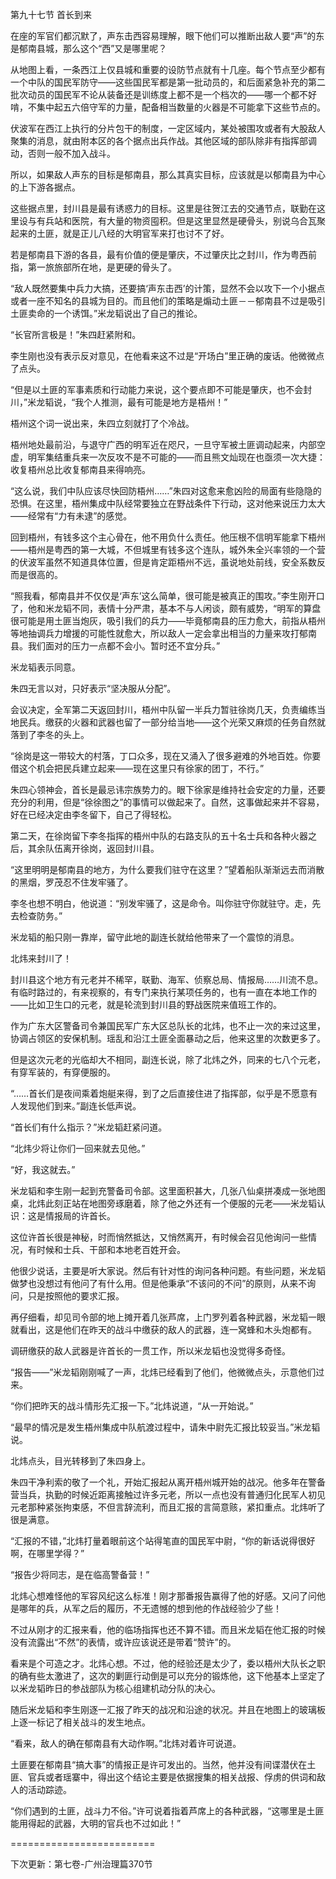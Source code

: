 

第九十七节 首长到来

在座的军官们都沉默了，声东击西容易理解，眼下他们可以推断出敌人要“声”的东是郁南县城，那么这个“西”又是哪里呢？

从地图上看，一条西江上仅县城和重要的设防节点就有十几座。每个节点至少都有一个中队的国民军防守――这些国民军都是第一批动员的，和后面紧急补充的第二批次动员的国民军不论从装备还是训练度上都不是一个档次的――哪一个都不好啃，不集中起五六倍守军的力量，配备相当数量的火器是不可能拿下这些节点的。

伏波军在西江上执行的分片包干的制度，一定区域内，某处被围攻或者有大股敌人聚集的消息，就由附本区的各个据点出兵作战。其他区域的部队除非有指挥部调动，否则一般不加入战斗。

所以，如果敌人声东的目标是郁南县，那么其真实目标，应该就是以郁南县为中心的上下游各据点。

这些据点里，封川县是最有诱惑力的目标。这里是往贺江去的交通节点，联勤在这里设与有兵站和医院，有大量的物资囤积。但是这里显然是硬骨头，别说乌合瓦聚起来的土匪，就是正儿八经的大明官军来打也讨不了好。

若是郁南县下游的各县，最有价值的便是肇庆，不过肇庆比之封川，作为粤西前指，第一旅旅部所在地，是更硬的骨头了。

“敌人既然要集中兵力大搞，还要搞‘声东击西’的计策，显然不会以攻下一个小据点或者一座不知名的县城为目的。而且他们的策略是煽动土匪－－郁南县不过是吸引土匪卖命的一个诱饵。”米龙韬说出了自己的推论。

“长官所言极是！”朱四赶紧附和。

李生刚也没有表示反对意见，在他看来这不过是“开场白”里正确的废话。他微微点了点头。

“但是以土匪的军事素质和行动能力来说，这个要点即不可能是肇庆，也不会封川，”米龙韬说，“我个人推测，最有可能是地方是梧州！”

梧州这个词一说出来，朱四立刻就打了个冷战。

梧州地处最前沿，与退守广西的明军近在咫尺，一旦守军被土匪调动起来，内部空虚，明军集结重兵来一次反攻不是不可能的――而且熊文灿现在也亟须一次大捷：收复梧州总比收复郁南县来得响亮。

“这么说，我们中队应该尽快回防梧州……”朱四对这愈来愈凶险的局面有些隐隐的恐惧。在这里，梧州集成中队经常要独立在野战条件下行动，这对他来说压力太大――经常有“力有未逮”的感觉。

回到梧州，有钱多这个主心骨在，他不用负什么责任。他压根不信明军能拿下梧州――梧州是粤西的第一大城，不但城里有钱多这个连队，城外朱全兴率领的一个营的伏波军虽然不知道具体位置，但是肯定距梧州不远，虽说地处前线，安全系数反而是很高的。

“照我看，郁南县并不仅仅是‘声东’这么简单，很可能是被真正的围攻。”李生刚开口了，他和米龙韬不同，表情十分严肃，基本不与人闲谈，颇有威势，“明军的算盘很可能是用土匪当炮灰，吸引我们的兵力――毕竟郁南县的压力愈大，前指从梧州等地抽调兵力增援的可能性就愈大，所以敌人一定会拿出相当的力量来攻打郁南县。我们面对的压力一点都不会小。暂时还不宜分兵。”

米龙韬表示同意。

朱四无言以对，只好表示“坚决服从分配”。

会议决定，全军第二天返回封川，梧州中队留一半兵力暂驻徐岗几天，负责编练当地民兵。缴获的火器和武器也留了一部分给当地――这个光荣又麻烦的任务自然就落到了李冬的头上。

“徐岗是这一带较大的村落，丁口众多，现在又涌入了很多避难的外地百姓。你要借这个机会把民兵建立起来――现在这里只有徐家的团丁，不行。”

朱四心领神会，首长是最忌讳宗族势力的。眼下徐家是维持社会安定的力量，还要充分的利用，但是“徐徐图之”的事情可以做起来了。自然，这事做起来并不容易，好在已经决定由李冬留下，自己了得轻松。

第二天，在徐岗留下李冬指挥的梧州中队的右路支队的五十名士兵和各种火器之后，其余队伍离开徐岗，返回封川县。

“这里明明是郁南县的地方，为什么要我们驻守在这里？”望着船队渐渐远去而消散的黑烟，罗茂忍不住发牢骚了。

李冬也想不明白，他说道：“别发牢骚了，这是命令。叫你驻守你就驻守。走，先去检查防务。”

米龙韬的船只刚一靠岸，留守此地的副连长就给他带来了一个震惊的消息。

北炜来封川了！

封川县这个地方有元老并不稀罕，联勤、海军、侦察总局、情报局……川流不息。有临时路过的，有来视察的，有专门来执行某项任务的，也有一直在本地工作的――比如卫生口的元老，就是轮流到封川县的野战医院来值班工作的。

作为广东大区警备司令兼国民军广东大区总队长的北炜，也不止一次的来过这里，协调占领区的安保机制。瑶乱和沿江土匪全面暴动之后，他来这里的次数更多了。

但是这次元老的光临却大不相同，副连长说，除了北炜之外，同来的七八个元老，有穿军装的，有穿便服的。

“……首长们是夜间乘着炮艇来得，到了之后直接住进了指挥部，似乎是不愿意有人发现他们到来。”副连长低声说。

“首长们有什么指示？”米龙韬赶紧问道。

“北炜少将让你们一回来就去见他。”

“好，我这就去。”

米龙韬和李生刚一起到充警备司令部。这里面积甚大，几张八仙桌拼凑成一张地图桌，北炜此刻正站在地图旁琢磨着，除了他之外还有一个便服的元老――米龙韬认识：这是情报局的许首长。

这位许首长很是神秘，时而悄然抵达，又悄然离开，有时候会召见他询问一些情况，有时候和士兵、干部和本地老百姓开会。

他很少说话，主要是听大家说。然后有针对性的询问各种问题。有些问题，米龙韬做梦也没想过有他问了有什么用。但是他秉承“不该问的不问”的原则，从来不询问，只是按照他的要求汇报。

再仔细看，却见司令部的地上摊开着几张芦席，上门罗列着各种武器，米龙韬一眼就看出，这是他们在昨天的战斗中缴获的敌人的武器，连一窝蜂和木头炮都有。

调研缴获的敌人武器是许首长的一贯工作，所以米龙韬也没觉得多奇怪。

“报告――”米龙韬刚刚喊了一声，北炜已经看到了他们，他微微点头，示意他们过来。

“你们把昨天的战斗情形先汇报一下。”北炜说道，“从一开始说。”

“最早的情况是发生梧州集成中队航渡过程中，请朱中尉先汇报比较妥当。”米龙韬说。

北炜点头，目光转移到了朱四身上。

朱四干净利索的敬了一个礼，开始汇报起从离开梧州城开始的战况。他多年在警备营当兵，执勤的时候近距离接触过许多元老，所以一点也没有普通归化民军人初见元老那种紧张拘束感，不但言辞流利，而且汇报的言简意赅，紧扣重点。北炜听了很是满意。

“汇报的不错，”北炜打量着眼前这个站得笔直的国民军中尉，“你的新话说得很好啊，在哪里学得？”

“报告少将同志，是在临高警备营！”

北炜心想难怪他的军容风纪这么标准！刚才那番报告赢得了他的好感。又问了问他是哪年的兵，从军之后的履历，不无遗憾的想到他的作战经验少了些！

不过从刚才的汇报来看，他的临场指挥也还不算不错。而且米龙韬在他汇报的时候没有流露出“不然”的表情，或许应该说还是带着“赞许”的。

看来是个可造之才。北炜心想。不过，他的经验还是太少了，委以梧州大队长之职的确有些太激进了，这次的剿匪行动倒是可以充分的锻炼他，这下他基本上坚定了以米龙韬昨日的参战部队为核心组建机动分队的决心。

随后米龙韬和李生刚逐一汇报了昨天的战况和沿途的状况。并且在地图上的玻璃板上逐一标记了相关战斗的发生地点。

“看来，敌人的确在郁南县有大动作啊。”北炜对着许可说道。

土匪要在郁南县“搞大事”的情报正是许可发出的。当然，他并没有间谍潜伏在土匪、官兵或者瑶寨中，得出这个结论主要是依据搜集的相关战报、俘虏的供词和敌人的活动踪迹。

“你们遇到的土匪，战斗力不俗。”许可说着指着芦席上的各种武器，“这哪里是土匪能用得起的武器，大明的官兵也不过如此！”

=========================

下次更新：第七卷-广州治理篇370节

